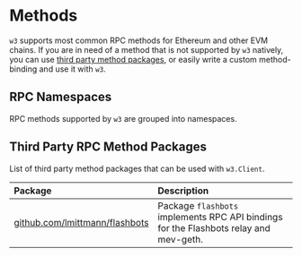 # Methods

`w3` supports most common RPC methods for Ethereum and other EVM chains. If you are in need of a method that is not supported by `w3` natively, you can use [third party method packages](#third-party-rpc-method-packages), or easily write a custom method-binding and use it with `w3`.

## RPC Namespaces

RPC methods supported by `w3` are grouped into namespaces.

<Cards>
  <Card title="eth" href="/rpc-methods/eth"/>
  <Card title="debug" href="/rpc-methods/debug"/>
  <Card title="txpool" href="/rpc-methods/txpool"/>
  <Card title="net" href="/rpc-methods/net"/>
  <Card title="web3" href="/rpc-methods/web3" />
</Cards>

## Third Party RPC Method Packages

List of third party method packages that can be used with `w3.Client`.

| Package                                                                  | Description
| :----------------------------------------------------------------------- | :-----------
| [github.com/lmittmann/flashbots](https://github.com/lmittmann/flashbots) | Package `flashbots` implements RPC API bindings for the Flashbots relay and mev-geth.

